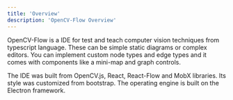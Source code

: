 ```yaml
---
title: 'Overview'
description: 'OpenCV-Flow Overview'
---
```


OpenCV-Flow is a IDE for test and teach computer vision techniques from typescript language. 
These can be simple static diagrams or complex editors. 
You can implement custom node types and edge types and it comes with components like a mini-map and graph controls.

The IDE was built from OpenCV.js, React, React-Flow and MobX libraries. Its style was customized from bootstrap. 
The operating engine is built on the Electron framework.